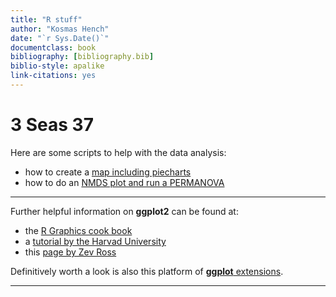 ```yaml
---
title: "R stuff"
author: "Kosmas Hench"
date: "`r Sys.Date()`"
documentclass: book
bibliography: [bibliography.bib]
biblio-style: apalike
link-citations: yes
---
```

# 3 Seas 37

Here are some scripts to help with the data analysis:

- how to create a [map including piecharts](pieMap/pieMap.html)
- how to do an [NMDS plot and run a PERMANOVA](permanova/Permanova-tutorial.html)

------

Further helpful information on **ggplot2** can be found at:

- the [R Graphics cook book](http://www.cookbook-r.com/Graphs/)
- a [tutorial by the Harvad University](http://tutorials.iq.harvard.edu/R/Rgraphics/Rgraphics.html#introduction)
- this [page by Zev Ross](http://zevross.com/blog/2014/08/04/beautiful-plotting-in-r-a-ggplot2-cheatsheet-3/)

Definitively worth a look is also this platform of [**ggplot** extensions](http://www.ggplot2-exts.org/).

------
